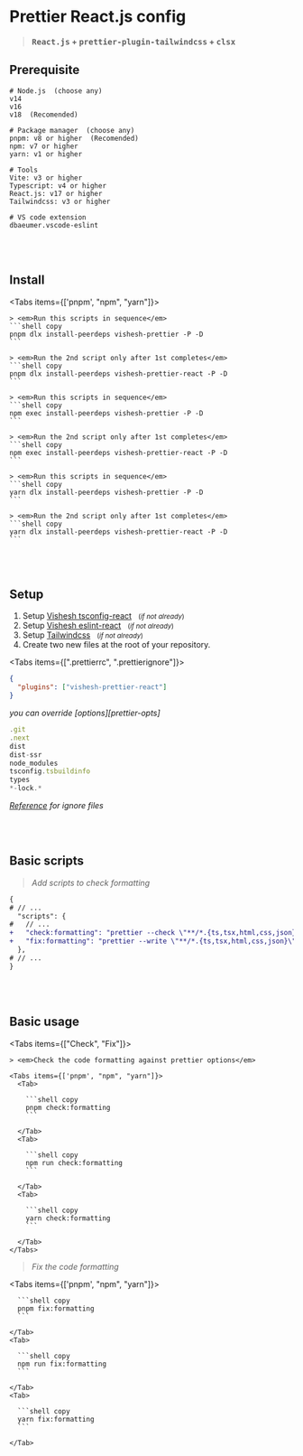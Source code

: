 
# Prettier React.js config

> **<kbd>React.js</kbd> + <kbd>prettier-plugin-tailwindcss</kbd> + <kbd>clsx</kbd>**

## Prerequisite

```shell
# Node.js  (choose any)
v14
v16
v18  (Recomended)

# Package manager  (choose any)
pnpm: v8 or higher  (Recomended)
npm: v7 or higher
yarn: v1 or higher

# Tools
Vite: v3 or higher
Typescript: v4 or higher
React.js: v17 or higher
Tailwindcss: v3 or higher

# VS code extension
dbaeumer.vscode-eslint
```

<br />
<br />

## Install

<Tabs items={['pnpm', "npm", "yarn"]}>
  <Tab>

    > <em>Run this scripts in sequence</em>
    ```shell copy
    pnpm dlx install-peerdeps vishesh-prettier -P -D
    ```

    > <em>Run the 2nd script only after 1st completes</em>
    ```shell copy
    pnpm dlx install-peerdeps vishesh-prettier-react -P -D
    ```

  </Tab>
  <Tab>

    > <em>Run this scripts in sequence</em>
    ```shell copy
    npm exec install-peerdeps vishesh-prettier -P -D
    ```

    > <em>Run the 2nd script only after 1st completes</em>
    ```shell copy
    npm exec install-peerdeps vishesh-prettier-react -P -D
    ```

  </Tab>
  <Tab>

    > <em>Run this scripts in sequence</em>
    ```shell copy
    yarn dlx install-peerdeps vishesh-prettier -P -D
    ```

    > <em>Run the 2nd script only after 1st completes</em>
    ```shell copy
    yarn dlx install-peerdeps vishesh-prettier-react -P -D
    ```

  </Tab>
</Tabs>

<br />
<br />

## Setup

1. Setup [Vishesh tsconfig-react][tsconfig-react] &nbsp;&nbsp;<small>(_if not already_)</small>
2. Setup [Vishesh eslint-react][eslint-react] &nbsp;&nbsp;<small>(_if not already_)</small>
3. Setup [Tailwindcss][tailwindcss] &nbsp;&nbsp;<small>(_if not already_)</small>
4. Create two new files at the root of your repository.

<Tabs items={[".prettierrc", ".prettierignore"]}>

<Tab>

```json filename=".prettierrc" copy
{
  "plugins": ["vishesh-prettier-react"]
}
```

<Callout type="info">
  <em>you can override [options][prettier-opts]</em>
</Callout>

</Tab>

<Tab>

```js filename=".prettierignore" copy
.git
.next
dist
dist-ssr
node_modules
tsconfig.tsbuildinfo
types
*-lock.*
```

<Callout type="info">_[Reference][prettier-ignore] for ignore files_</Callout>

</Tab>
</Tabs>

<br />
<br />

## Basic scripts

> <em>Add scripts to check formatting</em>

```diff filename="package.json"
{
# // ...
  "scripts": {
#   // ...
+   "check:formatting": "prettier --check \"**/*.{ts,tsx,html,css,json}\"",
+   "fix:formatting": "prettier --write \"**/*.{ts,tsx,html,css,json}\""
  },
# // ...
}
```

<br />
<br />

## Basic usage

<Tabs items={["Check", "Fix"]}>
  <Tab>

    > <em>Check the code formatting against prettier options</em>

    <Tabs items={['pnpm', "npm", "yarn"]}>
      <Tab>

        ```shell copy
        pnpm check:formatting
        ```

      </Tab>
      <Tab>

        ```shell copy
        npm run check:formatting
        ```

      </Tab>
      <Tab>

        ```shell copy
        yarn check:formatting
        ```

      </Tab>
    </Tabs>

  </Tab>
  <Tab>

> <em>Fix the code formatting</em>

  <Tabs items={['pnpm', "npm", "yarn"]}>
    <Tab>

      ```shell copy
      pnpm fix:formatting
      ```

    </Tab>
    <Tab>

      ```shell copy
      npm run fix:formatting
      ```

    </Tab>
    <Tab>

      ```shell copy
      yarn fix:formatting
      ```

    </Tab>

  </Tabs>

  </Tab>
</Tabs>

[vite]: https://vitejs.dev/guide/#scaffolding-your-first-vite-project "Setup vite project"
[prettier-opts]: https://prettier.io/docs/en/options.html "Prettier rules documentation"
[tsconfig-react]: /configs/tsconfig/reacrt "Vishesh typescript react documentation"
[eslint-react]: /configs/eslint/react "Vishesh eslint react documentation"
[tailwindcss]: https://tailwindcss.com/docs/installation/framework-guides "Setup tailwindcss"
[prettier-ignore]: https://prettier.io/docs/en/ignore.html "Prettier ignore official documentation"
